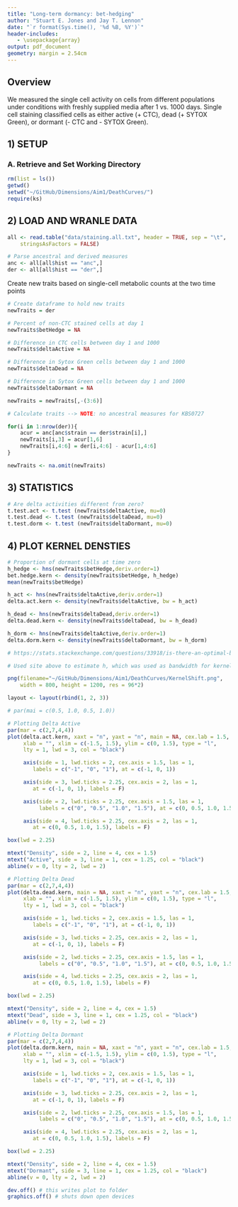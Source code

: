 ```yaml
---
title: "Long-term dormancy: bet-hedging"
author: "Stuart E. Jones and Jay T. Lennon"
date: "`r format(Sys.time(), '%d %B, %Y')`"
header-includes:
   - \usepackage{array}
output: pdf_document
geometry: margin = 2.54cm
---
```


## Overview
We measured the single cell activity on cells from different populations under conditions with freshly supplied media after 1 vs. 1000 days. 
Single cell staining classified cells as either active (+ CTC), dead (+ SYTOX Green), or dormant (- CTC and - SYTOX Green).

## 1) SETUP

### A. Retrieve and Set Working Directory

```r
rm(list = ls())
getwd()
setwd("~/GitHub/Dimensions/Aim1/DeathCurves/")
require(ks)
```

## 2) LOAD AND WRANLE DATA

```r
all <- read.table("data/staining.all.txt", header = TRUE, sep = "\t", 
    stringsAsFactors = FALSE)

# Parse ancestral and derived measures
anc <- all[all$hist == "anc",]
der <- all[all$hist == "der",]
```

Create new traits based on single-cell metabolic counts at the two time points
```r
# Create dataframe to hold new traits
newTraits = der

# Percent of non-CTC stained cells at day 1
newTraits$betHedge = NA

# Difference in CTC cells between day 1 and 1000
newTraits$deltaActive = NA

# Difference in Sytox Green cells between day 1 and 1000
newTraits$deltaDead = NA

# Difference in Sytox Green cells between day 1 and 1000
newTraits$deltaDormant = NA

newTraits = newTraits[,-(3:6)]

# Calculate traits --> NOTE: no ancestral measures for KBS0727

for(i in 1:nrow(der)){
	acur = anc[anc$strain == der$strain[i],]
	newTraits[i,3] = acur[1,6]
	newTraits[i,4:6] = der[i,4:6] - acur[1,4:6]
}

newTraits <- na.omit(newTraits)
```

## 3) STATISTICS

```r
# Are delta activities different from zero?
t.test.act <- t.test (newTraits$deltaActive, mu=0)
t.test.dead <- t.test (newTraits$deltaDead, mu=0)
t.test.dorm <- t.test (newTraits$deltaDormant, mu=0)
```

## 4) PLOT KERNEL DENSTIES

```r
# Proportion of dormant cells at time zero
h_hedge <- hns(newTraits$betHedge,deriv.order=1)
bet.hedge.kern <- density(newTraits$betHedge, h_hedge)
mean(newTraits$betHedge)

h_act <- hns(newTraits$deltaActive,deriv.order=1)
delta.act.kern <- density(newTraits$deltaActive, bw = h_act)

h_dead <- hns(newTraits$deltaDead,deriv.order=1)
delta.dead.kern <- density(newTraits$deltaDead, bw = h_dead)

h_dorm <- hns(newTraits$deltaActive,deriv.order=1)
delta.dorm.kern <- density(newTraits$deltaDormant, bw = h_dorm)

# https://stats.stackexchange.com/questions/33918/is-there-an-optimal-bandwidth-for-a-kernel-density-estimator-of-derivatives

# Used site above to estimate h, which was used as bandwidth for kernels

png(filename="~/GitHub/Dimensions/Aim1/DeathCurves/KernelShift.png",
    width = 800, height = 1200, res = 96*2)

layout <- layout(rbind(1, 2, 3)) 

# par(mai = c(0.5, 1.0, 0.5, 1.0))

# Plotting Delta Active
par(mar = c(2,7,4,4))
plot(delta.act.kern, xaxt = "n", yaxt = "n", main = NA, cex.lab = 1.5, ylab = "",
     xlab = "", xlim = c(-1.5, 1.5), ylim = c(0, 1.5), type = "l", 
     lty = 1, lwd = 3, col = "black")

     axis(side = 1, lwd.ticks = 2, cex.axis = 1.5, las = 1,
        labels = c("-1", "0", "1"), at = c(-1, 0, 1))

     axis(side = 3, lwd.ticks = 2.25, cex.axis = 2, las = 1,
        at = c(-1, 0, 1), labels = F)

     axis(side = 2, lwd.ticks = 2.25, cex.axis = 1.5, las = 1,
          labels = c("0", "0.5", "1.0", "1.5"), at = c(0, 0.5, 1.0, 1.5))

     axis(side = 4, lwd.ticks = 2.25, cex.axis = 2, las = 1,
        at = c(0, 0.5, 1.0, 1.5), labels = F)

box(lwd = 2.25)

mtext("Density", side = 2, line = 4, cex = 1.5)
mtext("Active", side = 3, line = 1, cex = 1.25, col = "black")
abline(v = 0, lty = 2, lwd = 2)

# Plotting Delta Dead
par(mar = c(2,7,4,4))
plot(delta.dead.kern, main = NA, xaxt = "n", yaxt = "n", cex.lab = 1.5, ylab = "",
     xlab = "", xlim = c(-1.5, 1.5), ylim = c(0, 1.5), type = "l", 
     lty = 1, lwd = 3, col = "black")

     axis(side = 1, lwd.ticks = 2, cex.axis = 1.5, las = 1,
        labels = c("-1", "0", "1"), at = c(-1, 0, 1))

     axis(side = 3, lwd.ticks = 2.25, cex.axis = 2, las = 1,
        at = c(-1, 0, 1), labels = F)

     axis(side = 2, lwd.ticks = 2.25, cex.axis = 1.5, las = 1,
          labels = c("0", "0.5", "1.0", "1.5"), at = c(0, 0.5, 1.0, 1.5))

     axis(side = 4, lwd.ticks = 2.25, cex.axis = 2, las = 1,
        at = c(0, 0.5, 1.0, 1.5), labels = F)

box(lwd = 2.25)

mtext("Density", side = 2, line = 4, cex = 1.5)
mtext("Dead", side = 3, line = 1, cex = 1.25, col = "black")
abline(v = 0, lty = 2, lwd = 2)

# Plotting Delta Dormant
par(mar = c(2,7,4,4))
plot(delta.dorm.kern, main = NA, xaxt = "n", yaxt = "n", cex.lab = 1.5, ylab = "",
     xlab = "", xlim = c(-1.5, 1.5), ylim = c(0, 1.5), type = "l", 
     lty = 1, lwd = 3, col = "black")

     axis(side = 1, lwd.ticks = 2, cex.axis = 1.5, las = 1,
        labels = c("-1", "0", "1"), at = c(-1, 0, 1))

     axis(side = 3, lwd.ticks = 2.25, cex.axis = 2, las = 1,
        at = c(-1, 0, 1), labels = F)

     axis(side = 2, lwd.ticks = 2.25, cex.axis = 1.5, las = 1,
          labels = c("0", "0.5", "1.0", "1.5"), at = c(0, 0.5, 1.0, 1.5))

     axis(side = 4, lwd.ticks = 2.25, cex.axis = 2, las = 1,
        at = c(0, 0.5, 1.0, 1.5), labels = F)

box(lwd = 2.25)

mtext("Density", side = 2, line = 4, cex = 1.5)
mtext("Dormant", side = 3, line = 1, cex = 1.25, col = "black")
abline(v = 0, lty = 2, lwd = 2)

dev.off() # this writes plot to folder
graphics.off() # shuts down open devices
```

<!-- ### Calculate strain means -->
<!-- ```{r, results = 'hide'} -->
<!-- # -->
<!-- meanTraits = newTraits[1:length(unique(der$strain)),] -->
<!-- meanTraits = meanTraits[,-2] -->
<!-- meanTraits$strain = sort(unique(der$strain)) -->
<!-- meanTraits[,2:ncol(meanTraits)] = NA -->
<!-- for(i in 2:5){ -->
<!-- 	curMeans = tapply(newTraits[,(i+1)], newTraits$strain, FUN = mean) -->
<!-- 	meanTraits[,i] = curMeans[order(names(curMeans))] -->
<!-- } -->

<!-- # plot histograms of mean traits -->
<!-- dev.new() -->
<!-- par(mfrow=c(4,1)) -->
<!-- hist(meanTraits$betHedge,breaks=seq(0,1,0.05),main=NULL,xlab="bet hedging") -->
<!-- hist(meanTraits$deltaActive,breaks=seq(-1,1,0.1),main=NULL,xlab="delta Active") -->
<!-- hist(meanTraits$deltaDead,breaks=seq(-1,1,0.1),main=NULL,xlab="delta Dead") -->
<!-- hist(meanTraits$deltaDormant,breaks=seq(-1,1,0.1),main=NULL,xlab="delta Dormant") -->
<!-- ``` -->
